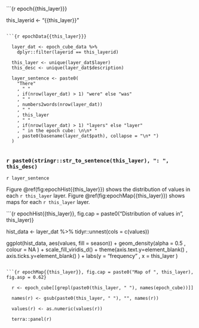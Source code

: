```{r epoch{{this_layer}}}

  this_layerid <- "{{this_layer}}"

```

```{r epochData{{this_layer}}}

  layer_dat <- epoch_cube_data %>%
    dplyr::filter(layerid == this_layerid)

  this_layer <- unique(layer_dat$layer)
  this_desc <- unique(layer_dat$description)

  layer_sentence <- paste0(
    "There"
    , " "
    , if(nrow(layer_dat) > 1) "were" else "was"
    , " "
    , numbers2words(nrow(layer_dat))
    , " "
    , this_layer
    , " "
    , if(nrow(layer_dat) > 1) "layers" else "layer"
    , " in the epoch cube: \n\n* "
    , paste0(basename(layer_dat$path), collapse = "\n* ")
  )
  
```


### `r paste0(stringr::str_to_sentence(this_layer), ": ", this_desc)`

`r layer_sentence`

Figure \@ref(fig:epochHist{{this_layer}}) shows the distribution of values in each `r this_layer` layer. Figure \@ref(fig:epochMap{{this_layer}}) shows maps for each `r this_layer` layer.

```{r epochHist{{this_layer}}, fig.cap = paste0("Distribution of values in ", this_layer)}

  hist_data <- layer_dat %>%
    tidyr::unnest(cols = c(values))

  ggplot(hist_data, aes(values, fill = season)) +
    geom_density(alpha = 0.5
                 , colour = NA
                 ) +
    scale_fill_viridis_d() +
    theme(axis.text.y=element_blank()
          , axis.ticks.y=element_blank()
          ) +
    labs(y = "frequency"
         , x = this_layer
         )

```

```{r epochMap{{this_layer}}, fig.cap = paste0("Map of ", this_layer), fig.asp = 0.62}

  r <- epoch_cube[[grepl(paste0(this_layer, " "), names(epoch_cube))]]

  names(r) <- gsub(paste0(this_layer, " "), "", names(r))
  
  values(r) <- as.numeric(values(r))
    
  terra::panel(r)
              
```
